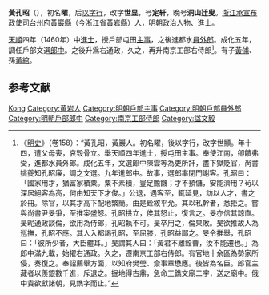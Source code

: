 '''黃孔昭'''（{{bd|1428年||1491年|catIdx=}}），初名'''曜'''，后[[以字行|以字行]]，改字'''世显'''，号'''定轩'''，晚号'''洞山迁叟'''。[[浙江承宣布政使司|浙江承宣布政使司]][[台州府|台州府]][[黃巖縣|黃巖縣]]（今[[浙江省|浙江省]][[黃岩縣|黃岩縣]]）人，[[明朝|明朝]]政治人物、[[進士|進士]]。

[[天顺_(明朝)|天順]]四年（1460年）中[[進士|進士]]，授戶部屯田[[主事|主事]]，之後進都水[[員外郎|員外郎]]。成化五年，調任戶部文選[[郎中|郎中]]。之後升爲右通政，久之，再升南京工部右侍郎<ref>《[[明史|明史]]》（卷158）：“黃孔昭，黃巖人。初名曜，後以字行，改字世顯。年十四，遭父母喪，哀毀骨立。舉天順四年進士，授屯田主事。奉使江南，卻饋弗受，進都水員外郎。成化五年，文選郎中陳雲等為吏所訐，盡下獄貶官，尚書姚夔知孔昭廉，調之文選。九年進郎中。故事，選郎率閉門謝客。孔昭曰：「國家用才，猶富家積粟。粟不素積，豈足贍饑；才不預儲，安能濟用？茍以深居絕客為高，何由知天下才俊。」公退，遇客至，輒延見，訪以人才，書之於冊。除官，以其才高下配地繁簡。由是銓敘平允。其以私幹者，悉拒之。嘗與尚書尹旻爭，至推案盛怒。孔昭拱立，俟其怒止，復言之。旻亦信其諒直。旻昵通政談倫，欲用為侍郎，孔昭執不可。旻卒用之，倫果敗。旻欲推故人為巡撫，孔昭不應。其人入都謁孔昭，至屈膝，孔昭益鄙之。旻令推舉，孔昭曰：「彼所少者，大臣體耳。」旻謂其人曰：「黃君不離銓曹，汝不能遷也。」為郎中滿九載，始擢右通政。久之，遷南京工部右侍郎。有官地十余區為勢家所侵，奏復之。奉詔薦舉方面，以知府樊瑩、僉事章懋應。後皆為名臣。郎官主藏者以羨銀數千進，斥退之。掘地得古鼎，急命工鐫文廟二字，送之廟中。俄中貴欲獻諸朝，見鐫字而止。”</ref>。有子[[黃俌|黃俌]]、孫[[黃綰_(禮部尚書)|黃綰]]。

==参考文献==
{{wikisource|明史/卷158}}
{{Reflist}}

{{天順四年庚辰科殿試金榜}}

{{Authority control}}
{{DEFAULTSORT:Huang黄}}
[[Category:黃姓|Kong]]
[[Category:黄岩人|Category:黄岩人]]
[[Category:明朝戶部主事|Category:明朝戶部主事]]
[[Category:明朝戶部員外郎|Category:明朝戶部員外郎]]
[[Category:明朝戶部郎中|Category:明朝戶部郎中]]
[[Category:南京工部侍郎|Category:南京工部侍郎]]
[[Category:諡文毅|Category:諡文毅]]

{{明朝人物小作品}}
